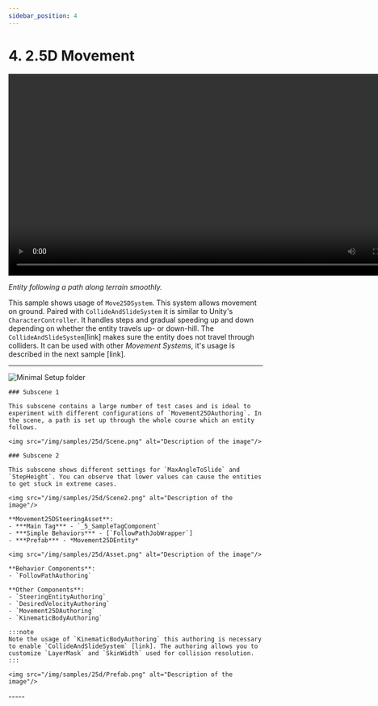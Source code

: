 ```yaml
---
sidebar_position: 4
---
```



# 4. 2.5D Movement

<video controls width="800">
  <source src="/videos/samples/25d/Video.mp4" type="video/mp4" />
  Your browser does not support the video tag.
</video>

*Entity following a path along terrain smoothly.*

This sample shows usage of `Move25DSystem`. This system allows movement on ground. Paired with `CollideAndSlideSystem` it is similar to Unity's `CharacterController`. It handles steps and gradual speeding up and down depending on whether the entity travels up- or down-hill. The `CollideAndSlideSystem`[link] makes sure the entity does not travel through colliders. It can be used with other *Movement Systems*, it's usage is described in the next sample [link]. 

-----
![Minimal Setup folder](/img/samples/25d/Folder.png)

<Tabs>
  <TabItem value="first" label="Scene"> 

    ### Subscene 1
    
    This subscene contains a large number of test cases and is ideal to experiment with different configurations of `Movement25DAuthoring`. In the scene, a path is set up through the whole course which an entity follows. 

    <img src="/img/samples/25d/Scene.png" alt="Description of the image"/>

    ### Subscene 2
    
    This subscene shows different settings for `MaxAngleToSlide` and `StepHeight`. You can observe that lower values can cause the entities to get stuck in extreme cases.

    <img src="/img/samples/25d/Scene2.png" alt="Description of the image"/>
    
  </TabItem>
  
  <TabItem value="second" label="Steering System Asset"> 

    **Movement25DSteeringAsset**:
    - ***Main Tag*** - `_5_SampleTagComponent`
    - ***Simple Behaviors*** - [`FollowPathJobWrapper`]
    - ***Prefab*** - *Movement25DEntity*

    <img src="/img/samples/25d/Asset.png" alt="Description of the image"/>

  </TabItem>
  
  <TabItem value="third" label="Prefab"> 
    
    **Behavior Components**:
    - `FollowPathAuthoring`

    **Other Components**:
    - `SteeringEntityAuthoring`
    - `DesiredVelocityAuthoring`
    - `Movement25DAuthoring`
    - `KinematicBodyAuthoring`

    :::note
    Note the usage of `KinematicBodyAuthoring` this authoring is necessary to enable `CollideAndSlideSystem` [link]. The authoring allows you to customize `LayerMask` and `SkinWidth` used for collision resolution.
    :::
    
    <img src="/img/samples/25d/Prefab.png" alt="Description of the image"/>

  </TabItem>
</Tabs>
-----